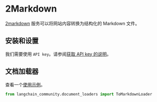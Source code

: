 # 2Markdown

[2markdown](https://2markdown.com/) 服务可以将网站内容转换为结构化的 Markdown 文件。

## 安装和设置

我们需要使用 `API key`。请参阅[获取 API key 的说明](https://2markdown.com/login)。

## 文档加载器

查看一个[使用示例](/docs/integrations/document_loaders/tomarkdown)。

```python
from langchain_community.document_loaders import ToMarkdownLoader
```